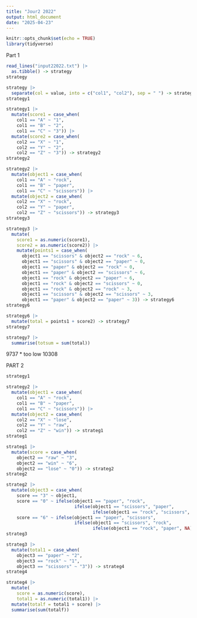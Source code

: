 ```yaml
---
title: "Jour2 2022"
output: html_document
date: "2025-04-23"
---
```



```r
knitr::opts_chunk$set(echo = TRUE)
library(tidyverse)
```

Part 1

```r
read_lines("input22022.txt") |>
  as.tibble() -> strategy
strategy
```

```r
strategy |>
  separate(col = value, into = c("col1", "col2"), sep = " ") -> strategy1
strategy1
```

```r
strategy1 |>
  mutate(score1 = case_when(
    col1 == "A" ~ "1",  
    col1 == "B" ~ "2",  
    col1 == "C" ~ "3")) |>
  mutate(score2 = case_when(
    col2 == "X" ~ "1",  
    col2 == "Y" ~ "2",  
    col2 == "Z" ~ "3")) -> strategy2
strategy2
```

```r
strategy2 |>
  mutate(object1 = case_when(
    col1 == "A" ~ "rock",  
    col1 == "B" ~ "paper",  
    col1 == "C" ~ "scissors")) |>
  mutate(object2 = case_when(
    col2 == "X" ~ "rock",  
    col2 == "Y" ~ "paper",  
    col2 == "Z" ~ "scissors")) -> strategy3
strategy3
```



```r
strategy3 |>
  mutate(
    score1 = as.numeric(score1),
    score2 = as.numeric(score2)) |>
    mutate(points1 = case_when(
      object1 == "scissors" & object2 == "rock" ~ 6,
      object1 == "scissors" & object2 == "paper" ~ 0,
      object1 == "paper" & object2 == "rock" ~ 0,
      object1 == "paper" & object2 == "scissors" ~ 6,
      object1 == "rock" & object2 == "paper" ~ 6,
      object1 == "rock" & object2 == "scissors" ~ 0,
      object1 == "rock" & object2 == "rock" ~ 3,
      object1 == "scissors" & object2 == "scissors" ~ 3,
      object1 == "paper" & object2 == "paper" ~ 3)) -> strategy6
strategy6
```


```r
strategy6 |>
  mutate(total = points1 + score2) -> strategy7
strategy7
```

```r
strategy7 |>
  summarise(totsum = sum(total))
```


9737 * too low
10308

PART 2
```r
strategy1
```

```r
strategy2 |>
  mutate(object1 = case_when(
    col1 == "A" ~ "rock",  
    col1 == "B" ~ "paper",  
    col1 == "C" ~ "scissors")) |>
  mutate(object2 = case_when(
    col2 == "X" ~ "lose",  
    col2 == "Y" ~ "raw",  
    col2 == "Z" ~ "win")) -> strateg1
strateg1
```

```r
strateg1 |>
  mutate(score = case_when(
    object2 == "raw" ~ "3",  
    object2 == "win" ~ "6",  
    object2 == "lose" ~ "0")) -> strateg2
strateg2
```

```r
strateg2 |>
  mutate(object3 = case_when(
    score == "3" ~ object1,
    score == "0" ~ ifelse(object1 == "paper", "rock",
                          ifelse(object1 == "scissors", "paper",
                                 ifelse(object1 == "rock", "scissors", NA))),
    score == "6" ~ ifelse(object1 == "paper", "scissors",
                          ifelse(object1 == "scissors", "rock",
                                 ifelse(object1 == "rock", "paper", NA))))) ->strateg3
strateg3
```


```r
strateg3 |>
  mutate(total1 = case_when(
    object3 == "paper" ~ "2",  
    object3 == "rock" ~ "1",  
    object3 == "scissors" ~ "3")) -> strateg4
strateg4
```

```r
strateg4 |>
  mutate(
    score = as.numeric(score),
    total1 = as.numeric(total1)) |>
  mutate(totalf = total1 + score) |>
  summarise(sum(totalf))
```

